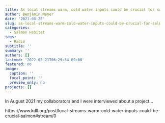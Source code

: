 ```yaml
---
title: As local streams warm, cold water inputs could be crucial for salmon
author: Benjamin Meyer
date: '2021-08-25'
slug: as-local-streams-warm-cold-water-inputs-could-be-crucial-for-salmon
categories:
  - Salmon Habitat
tags:
  - Radio
subtitle: ''
summary: ''
authors: []
lastmod: '2022-02-21T06:29:34-09:00'
featured: no
image:
  caption: ''
  focal_point: ''
  preview_only: no
projects: []
---
```


In August 2021 my collaborators and I were interviewed about a project...


https://www.kdll.org/post/local-streams-warm-cold-water-inputs-could-be-crucial-salmon#stream/0

